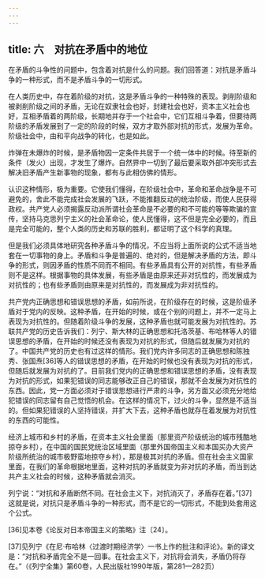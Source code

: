 ```yaml
---
---
---
```

title: 六　对抗在矛盾中的地位
---




在矛盾的斗争性的问题中，包含着对抗是什么的问题。我们回答道：对抗是矛盾斗争的一种形式，而不是矛盾斗争的一切形式。

在人类历史中，存在着阶级的对抗，这是矛盾斗争的一种特殊的表现。剥削阶级和被剥削阶级之间的矛盾，无论在奴隶社会也好，封建社会也好，资本主义社会也好，互相矛盾着的两阶级，长期地并存于一个社会中，它们互相斗争着，但要待两阶级的矛盾发展到了一定的阶段的时候，双方才取外部对抗的形式，发展为革命。阶级社会中，由和平向战争的转化，也是如此。

炸弹在未爆炸的时候，是矛盾物因一定条件共居于一个统一体中的时候。待至新的条件（发火）出现，才发生了爆炸。自然界中一切到了最后要采取外部冲突形式去解决旧矛盾产生新事物的现象，都有与此相仿佛的情形。

认识这种情形，极为重要。它使我们懂得，在阶级社会中，革命和革命战争是不可避免的，舍此不能完成社会发展的飞跃，不能推翻反动的统治阶级，而使人民获得政权。共产党人必须揭露反动派所谓社会革命是不必要的和不可能的等等欺骗的宣传，坚持马克思列宁主义的社会革命论，使人民懂得，这不但是完全必要的，而且是完全可能的，整个人类的历史和苏联的胜利，都证明了这个科学的真理。

但是我们必须具体地研究各种矛盾斗争的情况，不应当将上面所说的公式不适当地套在一切事物的身上。矛盾和斗争是普遍的、绝对的，但是解决矛盾的方法，即斗争的形式，则因矛盾的性质不同而不相同。有些矛盾具有公开的对抗性，有些矛盾则不是这样。根据事物的具体发展，有些矛盾是由原来还非对抗性的，而发展成为对抗性的；也有些矛盾则由原来是对抗性的，而发展成为非对抗性的。

共产党内正确思想和错误思想的矛盾，如前所说，在阶级存在的时候，这是阶级矛盾对于党内的反映。这种矛盾，在开始的时候，或在个别的问题上，并不一定马上表现为对抗性的。但随着阶级斗争的发展，这种矛盾也就可能发展为对抗性的。苏联共产党的历史告诉我们：列宁、斯大林的正确思想和托洛茨基、布哈林等人的错误思想的矛盾，在开始的时候还没有表现为对抗的形式，但随后就发展为对抗的了。中国共产党的历史也有过这样的情形。我们党内许多同志的正确思想和陈独秀、张国焘[36]等人的错误思想的矛盾，在开始的时候也没有表现为对抗的形式，但随后就发展为对抗的了。目前我们党内的正确思想和错误思想的矛盾，没有表现为对抗的形式，如果犯错误的同志能够改正自己的错误，那就不会发展为对抗性的东西。因此，党一方面必须对于错误思想进行严肃的斗争，另方面又必须充分地给犯错误的同志留有自己觉悟的机会。在这样的情况下，过火的斗争，显然是不适当的。但如果犯错误的人坚持错误，并扩大下去，这种矛盾也就存在着发展为对抗性的东西的可能性。

经济上城市和乡村的矛盾，在资本主义社会里面（那里资产阶级统治的城市残酷地掠夺乡村），在中国的国民党统治区域里面（那里外国帝国主义和本国买办大资产阶级所统治的城市极野蛮地掠夺乡村），那是极其对抗的矛盾。但在社会主义国家里面，在我们的革命根据地里面，这种对抗的矛盾就变为非对抗的矛盾，而当到达共产主义社会的时候，这种矛盾就会消灭。

列宁说：“对抗和矛盾断然不同。在社会主义下，对抗消灭了，矛盾存在着。”[37]这就是说，对抗只是矛盾斗争的一种形式，而不是它的一切形式，不能到处套用这个公式。



[36]见本卷《论反对日本帝国主义的策略》注〔24〕。

[37]见列宁《在尼·布哈林〈过渡时期经济学〉一书上作的批注和评论》。新的译文是：“对抗和矛盾完全不是一回事。在社会主义下，对抗将会消失，矛盾仍将存在。”（《列宁全集》第60卷，人民出版社1990年版，第281—282页）
